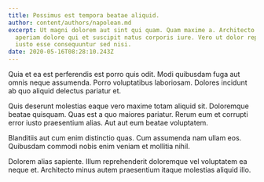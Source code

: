```yaml
---
title: Possimus est tempora beatae aliquid.
author: content/authors/napolean.md
excerpt: Ut magni dolorem aut sint qui quam. Quam maxime a. Architecto vitae
  aperiam dolore qui et suscipit natus corporis iure. Vero ut dolor repellat
  iusto esse consequuntur sed nisi.
date: 2020-05-16T08:28:10.243Z
---
```

Quia et ea est perferendis est porro quis odit. Modi quibusdam fuga aut omnis neque assumenda. Porro voluptatibus laboriosam. Dolores incidunt ab quo aliquid delectus pariatur et.
 Quis deserunt molestias eaque vero maxime totam aliquid sit. Doloremque beatae quisquam. Quas est a quo maiores pariatur. Rerum eum et corrupti error iusto praesentium alias. Aut aut eum beatae voluptatem.
 Blanditiis aut cum enim distinctio quas. Cum assumenda nam ullam eos. Quibusdam commodi nobis enim veniam et mollitia nihil.
 Dolorem alias sapiente. Illum reprehenderit doloremque vel voluptatem ea neque et. Architecto minus autem praesentium itaque molestias aliquid illo.